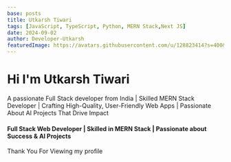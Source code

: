 ```yaml
---
base: posts
title: Utkarsh Tiwari
tags: [JavaScript, TypeScript, Python, MERN Stack,Next JS]
date: 2024-09-02
author: Developer-Utkarsh
featuredImage: https://avatars.githubusercontent.com/u/128823414?s=400&u=84399792b7ad20c08d527467d9aea4f8ae561b44&v=4
---
```


# Hi  I'm Utkarsh Tiwari
A passionate Full Stack developer from India | Skilled MERN Stack Developer | Crafting High-Quality, User-Friendly Web Apps | Passionate About AI Projects That Drive Impact


#### Full Stack Web Developer | Skilled in MERN Stack | Passionate about Success & AI Projects

Thank You For Viewing my profile

#



